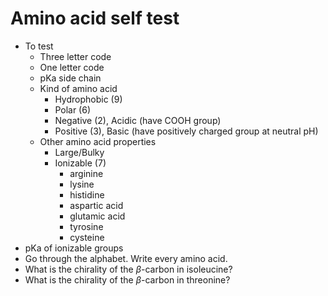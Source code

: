 # Amino acid self test

- To test
    - Three letter code
    - One letter code
    - pKa side chain
    - Kind of amino acid
        - Hydrophobic (9)
        - Polar (6)
        - Negative (2), Acidic (have COOH group)
        - Positive (3), Basic (have positively charged group at neutral pH)
    - Other amino acid properties
        - Large/Bulky
        - Ionizable (7)
            - arginine
            - lysine
            - histidine
            - aspartic acid
            - glutamic acid
            - tyrosine
            - cysteine
- pKa of ionizable groups
- Go through the alphabet. Write every amino acid.
- What is the chirality of the $\beta$-carbon in isoleucine?
- What is the chirality of the $\beta$-carbon in threonine?